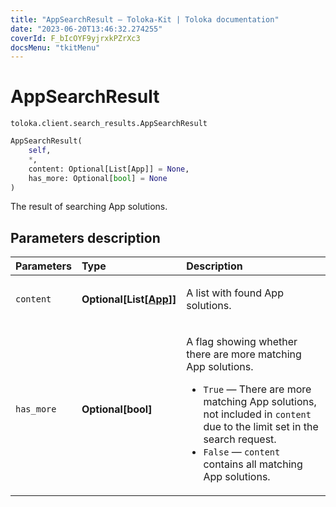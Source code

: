 ```yaml
---
title: "AppSearchResult — Toloka-Kit | Toloka documentation"
date: "2023-06-20T13:46:32.274255"
coverId: F_bIcOYF9yjrxkPZrXc3
docsMenu: "tkitMenu"
---
```


# AppSearchResult

`toloka.client.search_results.AppSearchResult`

```python
AppSearchResult(
    self,
    *,
    content: Optional[List[App]] = None,
    has_more: Optional[bool] = None
)
```

The result of searching App solutions.

## Parameters description

| Parameters | Type | Description |
| :----------| :----| :-----------|
`content`|**Optional\[List\[[App](/docs/toloka-kit/reference/toloka.client.app.App)\]\]**|<p>A list with found App solutions.</p>
`has_more`|**Optional\[bool\]**|<p>A flag showing whether there are more matching App solutions.</p> <ul> <li>`True` — There are more matching App solutions, not included in `content` due to the limit set in the search request.</li> <li>`False` — `content` contains all matching App solutions.</li> </ul>